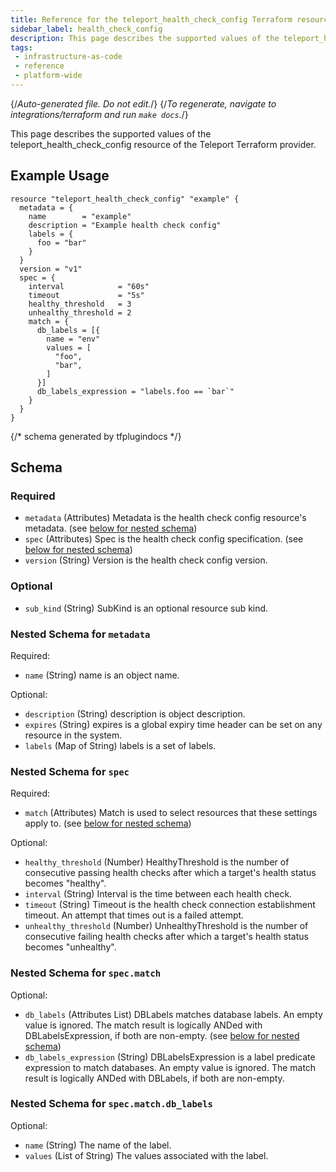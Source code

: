 ```yaml
---
title: Reference for the teleport_health_check_config Terraform resource
sidebar_label: health_check_config
description: This page describes the supported values of the teleport_health_check_config resource of the Teleport Terraform provider.
tags:
 - infrastructure-as-code
 - reference
 - platform-wide
---
```


{/*Auto-generated file. Do not edit.*/}
{/*To regenerate, navigate to integrations/terraform and run `make docs`.*/}

This page describes the supported values of the teleport_health_check_config resource of the Teleport Terraform provider.




## Example Usage

```hcl
resource "teleport_health_check_config" "example" {
  metadata = {
    name        = "example"
    description = "Example health check config"
    labels = {
      foo = "bar"
    }
  }
  version = "v1"
  spec = {
    interval            = "60s"
    timeout             = "5s"
    healthy_threshold   = 3
    unhealthy_threshold = 2
    match = {
      db_labels = [{
        name = "env"
        values = [
          "foo",
          "bar",
        ]
      }]
      db_labels_expression = "labels.foo == `bar`"
    }
  }
}
```

{/*  schema generated by tfplugindocs */}
## Schema

### Required

- `metadata` (Attributes) Metadata is the health check config resource's metadata. (see [below for nested schema](#nested-schema-for-metadata))
- `spec` (Attributes) Spec is the health check config specification. (see [below for nested schema](#nested-schema-for-spec))
- `version` (String) Version is the health check config version.

### Optional

- `sub_kind` (String) SubKind is an optional resource sub kind.

### Nested Schema for `metadata`

Required:

- `name` (String) name is an object name.

Optional:

- `description` (String) description is object description.
- `expires` (String) expires is a global expiry time header can be set on any resource in the system.
- `labels` (Map of String) labels is a set of labels.


### Nested Schema for `spec`

Required:

- `match` (Attributes) Match is used to select resources that these settings apply to. (see [below for nested schema](#nested-schema-for-specmatch))

Optional:

- `healthy_threshold` (Number) HealthyThreshold is the number of consecutive passing health checks after which a target's health status becomes "healthy".
- `interval` (String) Interval is the time between each health check.
- `timeout` (String) Timeout is the health check connection establishment timeout. An attempt that times out is a failed attempt.
- `unhealthy_threshold` (Number) UnhealthyThreshold is the number of consecutive failing health checks after which a target's health status becomes "unhealthy".

### Nested Schema for `spec.match`

Optional:

- `db_labels` (Attributes List) DBLabels matches database labels. An empty value is ignored. The match result is logically ANDed with DBLabelsExpression, if both are non-empty. (see [below for nested schema](#nested-schema-for-specmatchdb_labels))
- `db_labels_expression` (String) DBLabelsExpression is a label predicate expression to match databases. An empty value is ignored. The match result is logically ANDed with DBLabels, if both are non-empty.

### Nested Schema for `spec.match.db_labels`

Optional:

- `name` (String) The name of the label.
- `values` (List of String) The values associated with the label.
